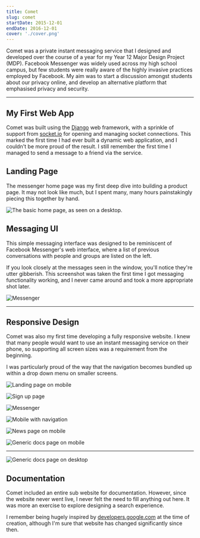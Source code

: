 ```yaml
---
title: Comet
slug: comet
startDate: 2015-12-01
endDate: 2016-12-01
cover: './cover.png'
---
```


<!-- @format -->

<Columns>
<TwoColumns>

Comet was a private instant messaging service that I designed and developed over
the course of a year for my Year 12 Major Design Project (MDP). Facebook
Messenger was widely used across my high school campus, but few students were
really aware of the highly invasive practices employed by Facebook. My aim was
to start a discussion amongst students about our privacy online, and develop an
alternative platform that emphasised privacy and security.

</TwoColumns>
</Columns>

---

<Columns>

<ColumnSpacer />
<TwoColumns>

## My First Web App

Comet was built using the [Django][django] web framework, with a sprinkle of
support from [socket.io][socketio] for opening and managing socket connections.
This marked the first time I had ever built a dynamic web application, and
I couldn't be more proud of the result. I still remember the first time
I managed to send a message to a friend via the service.

[django]: https://www.djangoproject.com/
[socketio]: https://socket.io/

</TwoColumns>

<Column>

## Landing Page

The messenger home page was my first deep dive into building a product page.
It may not look like much, but I spent many, many hours painstakingly
piecing this together by hand.

</Column>

<TwoColumns>

![The basic home page, as seen on a desktop.](./landing-desktop.png)

</TwoColumns>

<Column>

## Messaging UI

This simple messaging interface was designed to be reminiscent of Facebook
Messenger's web interface, where a list of previous conversations with people
and groups are listed on the left.

If you look closely at the messages seen in the window, you'll notice they're
utter gibberish. This screenshot was taken the first time I got messaging
functionality working, and I never came around and took a more appropriate shot
later.

</Column>

<TwoColumns>

![Messenger](./mesenger-desktop.png)

</TwoColumns>

</Columns>

---

<Columns>

<ColumnSpacer />

<TwoColumns>

## Responsive Design

Comet was also my first time developing a fully responsive website. I knew that
many people would want to use an instant messaging service on their phone, so
supporting all screen sizes was a requirement from the beginning.

I was particularly proud of the way that the navigation becomes bundled up
within a drop down menu on smaller screens.

</TwoColumns>

![Landing page on mobile](./landing-mobile.png)

![Sign up page](./sign-up-mobile.png)

![Messenger](./messenger-mobile.png)

![Mobile with navigation](./nav-mobile.png)

![News page on mobile](./news-mobile.png)

![Generic docs page on mobile](./docs-mobile.png)

</Columns>

---

<Columns>

<TwoColumns>

![Generic docs page on desktop](./docs-desktop.png)

</TwoColumns>

<Column>

## Documentation

Comet included an entire sub website for documentation. However, since the
website never went live, I never felt the need to fill anything out here. It was
more an exercise to explore designing a search experience.

I remember being hugely inspired by [developers.google.com][docsinspiration] at
the time of creation, although I'm sure that website has changed significantly
since then.

[docsinspiration]: https://developers.google.com/

</Column>

</Columns>
